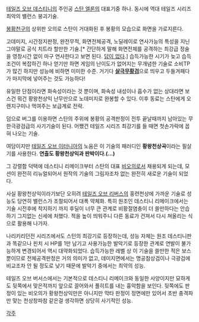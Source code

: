 {{{#!html
<embed src="http://www.youtube.com/v/KQ69JZj1xQ8?fs=1&amp;hl=ko_KR" type="application/x-shockwave-flash" allowscriptaccess="always" allowfullscreen="true" width="480" height="385"></embed>
}}}
[[테일즈 오브 데스티니]]의 주인공 [[스탄 엘론]]의 대표기중 하나. 
동시에 역대 테일즈 시리즈 최악의 밸런스 붕괴기술. 

[[봉황천구]]의 상위판 오의로 스탄이 거대화된 후 봉황의 모습으로 화면을 가로지른다.
 
고데미지, 시간정지판정, 완전무적, 화면전체공격, 노딜레이로 연사가능의 특성을 지닌 그야말로 공식 치트라 할만한 기술.[* 간단하게 말해 화면전체를 공격하는 최강급 정술을 영창시간 없이 마구 연사한다고 보면 된다. [[답이 없다]].] 습득가능한 시기가 늦고 습득조건이 복잡하긴 하나 얻기만 하면 게임의 난이도가 없어지는 무개념한 기술로 소비TP가 많긴 하지만 성능에 비하면 미미한 수준. 거기다 '''[[살극무황검]]'''으로 띄우고 두들겨패다가 마지막에 넣어주는 것도 가능하다!

유일한 단점이라면 화속성이라는 것 뿐이며, 화속성 내성이나 흡수가 없는 상대라면 보스건 뭐건 황왕천상익 난무만으로 노데미지로 완봉할 수 있다. 이후 동료는 스탄에게 오렌지구미나 먹여주는 보급계로 전락.

덤으로 버그를 이용하면 스탄의 주위에 봉황의 공격판정이 전투 끝날때까지 남아있는 무한극광검급의 사기기술이 된다. 어쨌건 테일즈 시리즈 최강기를 들 때면 첫손가락에 꼽혀 나오는 기술.

여담이지만 [[테일즈 오브 이터니아]]의 노움은 이 기술의 패러디인 '''황왕천상곡'''이라는 필살기를 사용한다. '''연출도 황왕천상익과 판박이다.(...)'''

{{{#!html
<embed src="http://www.youtube.com/v/pM_TWA6jOmo?fs=1&amp;hl=ko_KR" type="application/x-shockwave-flash" allowscriptaccess="always" allowfullscreen="true" width="640" height="385"></embed>
}}}
그 강렬함 덕택에 데스티니 리메이크부터 스탄의 대표 [[비오의]]로서 채용되게 되는데, 모션이 완전히 리뉴얼되어서 원작의 기술의 그림자조차 없는 완전히 새로운 기술이 되었다. 

사실 황왕천상익이라기보단 오히려 [[테일즈 오브 리버스]]의 홍련천상에 가까운 기술로 성능도 당연히 밸런스가 조절되어서 대폭 약체화. 특히 원조인 데스티니 리메이크에서는 기술 시전후에 착지하기 까지 후딜이 너무 큰 관계로 비황절염충이 더 쓸만하다는 안습하기 그지없는 신세에 처했다. 적을 높이 띄워주니 다른 동료가 건져서 다시 쳐올리는 식으로 활용해 나가자. 

나리키리던전 시리즈에서도 스턴의 최강기로 등장하는데, 성능 자체는 원조 데스티니판과 똑같으나 핀치 시 HP를 1만 남기고 사용가능한 발악기로 등장한 관계로 연발이 불가능하게 변경되어서 역시 대약화되었다. 습득가능한 레벨 상 이 기술을 쓸만한 적은 보스 뿐이므로 전체공격판정은 거의 의미가 없고, 데미지면에서는 명공참상검이나 극광검에 비교조차 안 될 정도로 낮기 때문에 발악기 중에서는 최약의 성능. 

테일즈 오브 버서스에서는 기본적으로 데스티니 리메이크와 동일한 사양이지만 묘하게도 뒷쪽에서 맞은적까지 앞으로 끌어와서 풀히트를 내는 흉악함을 보인다. 뒷쪽에도 판정이 있는 비오의가 황왕천상익만은 아니지만 막타 판정이 정면에만 있어서 초반 충격파만 맞는 천상창파참 같은걸 생각하면 상당히 사기적인 성능.

[[각주]]
